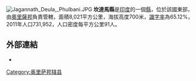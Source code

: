 [[Image:Jagannath_Deula,_Phulbani.JPG|right]]
'''坎達馬縣'''是[[印度|印度]]的一個[[縣|縣]]，位於該國東部，由[[奧里薩邦|奧里薩邦]]負責管轄，面積8,021平方公里，海拔高度700米，[[識字率|識字率]]為65.12%，2011年人口731,952，人口密度每平方公里91人。

==外部連結==
* {{official website|http://kandhamal.nic.in/}}

{{奥里萨邦行政区划小作品}}
[[Category:奥里萨邦辖县|Category:奥里萨邦辖县]]